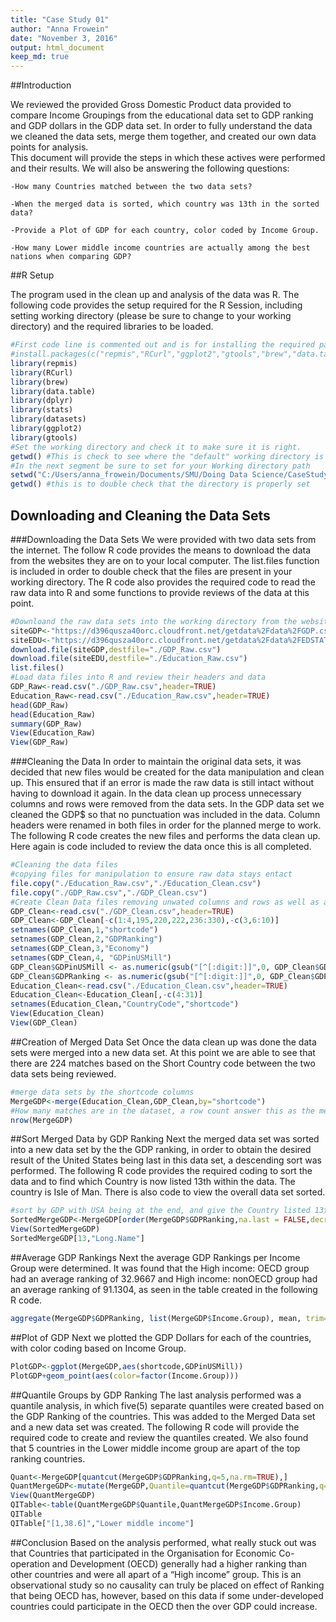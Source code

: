 ---
title: "Case Study 01"
author: "Anna Frowein"
date: "November 3, 2016"
output: html_document
keep_md: true
---
##Introduction

  We reviewed the provided Gross Domestic Product data provided to compare Income Groupings from the educational data set to GDP ranking and GDP dollars in the GDP data set.  In order to fully understand the data we cleaned the data sets, merge them together, and created our own data points for analysis.  
  This document will provide the steps in which these actives were performed and their results.
  We will also be answering the following questions:
    
    -How many Countries matched between the two data sets?
    
    -When the merged data is sorted, which country was 13th in the sorted data?
    
    -Provide a Plot of GDP for each country, color coded by Income Group.
    
    -How many Lower middle income countries are actually among the best nations when comparing GDP?
    
##R Setup

  The program used in the clean up and analysis of the data was R.  The following code provides the setup required for the R Session, including setting working directory (please be sure to change to your working directory) and the required libraries to be loaded.  
```{r setup}
#First code line is commented out and is for installing the required packages if they are not already installed.  If this code is need uncomment this segment
#install.packages(c("repmis","RCurl","ggplot2","gtools","brew","data.table","datasets","dplyr","stats")
library(repmis)
library(RCurl)
library(brew)
library(data.table)
library(dplyr)
library(stats)
library(datasets)
library(ggplot2)
library(gtools)
#Set the working directory and check it to make sure it is right.
getwd() #This is check to see where the "default" working directory is set
#In the next segment be sure to set for your Working directory path
setwd("C:/Users/anna_frowein/Documents/SMU/Doing Data Science/CaseStudy1")
getwd() #this is to double check that the directory is properly set
```

## Downloading and Cleaning the Data Sets
###Downloading the Data Sets
  We were provided with two data sets from the internet.  The follow R code provides the means to download the data from the websites they are on to your local computer.  The list.files function is included in order to double check that the files are present in your working directory.  The R code also provides the required code to read the raw data into R and some functions to provide reviews of the data at this point.
  
```{r}
#Downloand the raw data sets into the working directory from the websites and check to see that they are in the working directory
siteGDP<-"https://d396qusza40orc.cloudfront.net/getdata%2Fdata%2FGDP.csv"
siteEDU<-"https://d396qusza40orc.cloudfront.net/getdata%2Fdata%2FEDSTATS_Country.csv"
download.file(siteGDP,destfile="./GDP_Raw.csv")
download.file(siteEDU,destfile="./Education_Raw.csv")
list.files()
#Load data files into R and review their headers and data
GDP_Raw<-read.csv("./GDP_Raw.csv",header=TRUE)
Education_Raw<-read.csv("./Education_Raw.csv",header=TRUE)
head(GDP_Raw)
head(Education_Raw)
summary(GDP_Raw)
View(Education_Raw)
View(GDP_Raw)
```

###Cleaning the Data
  In order to maintain the original data sets, it was decided that new files would be created for the data manipulation and clean up.  This ensured that if an error is made the raw data is still intact without having to download it again.
  In the data clean up process unnecessary columns and rows were removed from the data sets.  In the GDP data set we cleaned the GDP$ so that no punctuation was included in the data.  Column headers were renamed in both files in order for the planned merge to work.  The following R code creates the new files and performs the data clean up.  Here again is code included to review the data once this is all completed.

```{r}
#Cleaning the data files
#copying files for manipulation to ensure raw data stays entact
file.copy("./Education_Raw.csv","./Education_Clean.csv")
file.copy("./GDP_Raw.csv","./GDP_Clean.csv")
#Create Clean Data files removing unwated columns and rows as well as applying common headers for merging
GDP_Clean<-read.csv("./GDP_Clean.csv",header=TRUE)
GDP_Clean<-GDP_Clean[-c(1:4,195,220,222,236:330),-c(3,6:10)]
setnames(GDP_Clean,1,"shortcode")
setnames(GDP_Clean,2,"GDPRanking")
setnames(GDP_Clean,3,"Economy")
setnames(GDP_Clean,4, "GDPinUSMill")
GDP_Clean$GDPinUSMill <- as.numeric(gsub("[^[:digit:]]",0, GDP_Clean$GDPinUSMill))
GDP_Clean$GDPRanking <- as.numeric(gsub("[^[:digit:]]",0, GDP_Clean$GDPRanking))
Education_Clean<-read.csv("./Education_Clean.csv",header=TRUE)
Education_Clean<-Education_Clean[,-c(4:31)]
setnames(Education_Clean,"CountryCode","shortcode")
View(Education_Clean)
View(GDP_Clean)
```

##Creation of Merged Data Set
  Once the data clean up was done the data sets were merged into a new data set. At this point we are able to see that there are 224 matches based on the Short Country code between the two data sets being reviewed.

```{r}
#merge data sets by the shortcode columns
MergeGDP<-merge(Education_Clean,GDP_Clean,by="shortcode")
#How many matches are in the dataset, a row count answer this as the merge function omits non matched countries.
nrow(MergeGDP)
```

##Sort Merged Data by GDP Ranking
  Next the merged data set was sorted into a new data set by the the GDP ranking, in order to obtain the desired result of the United States being last in this data set, a descending sort was performed.  The following R code provides the required coding to sort the data and to find which Country is now listed 13th within the data.  The country is Isle of Man.  There is also code to view the overall data set sorted.
  
```{r}
#sort by GDP with USA being at the end, and give the Country listed 13th.
SortedMergeGDP<-MergeGDP[order(MergeGDP$GDPRanking,na.last = FALSE,decreasing = TRUE),]
View(SortedMergeGDP)
SortedMergeGDP[13,"Long.Name"]
```

##Average GDP Rankings
  Next the average GDP Rankings per Income Group were determined.  It was found that the High income: OECD group had an average ranking of 32.9667 and High income: nonOECD group had an average ranking of 91.1304, as seen in the table created in the following R code.

```{r}
aggregate(MergeGDP$GDPRanking, list(MergeGDP$Income.Group), mean, trim=0, na.rm=TRUE)
```

##Plot of GDP
  Next we plotted the GDP Dollars for each of the countries, with color coding based on Income Group.

```{r}
PlotGDP<-ggplot(MergeGDP,aes(shortcode,GDPinUSMill))
PlotGDP+geom_point(aes(color=factor(Income.Group)))
```

##Quantile Groups by GDP Ranking
  The last analysis performed was a quantile analysis, in which five(5) separate quantiles were created based on the GDP Ranking of the countries.  This was added to the Merged Data set and a new data set was created.  The following R code will provide the required code to create and review the quantiles created.  We also found that 5 countries in the Lower middle income group are apart of the top ranking countries.

```{r}
Quant<-MergeGDP[quantcut(MergeGDP$GDPRanking,q=5,na.rm=TRUE),]
QuantMergeGDP<-mutate(MergeGDP,Quantile=quantcut(MergeGDP$GDPRanking,q=5,na.rm=TRUE))
View(QuantMergeGDP)
QITable<-table(QuantMergeGDP$Quantile,QuantMergeGDP$Income.Group)
QITable
QITable["[1,38.6]","Lower middle income"]
```

##Conclusion
  Based on the analysis performed, what really stuck out was that Countries that participated in the Organisation for Economic Co-operation and Development (OECD) generally had a higher ranking than other countries and were all apart of a "High income" group. This is an observational study so no causality can truly be placed on effect of Ranking that being OECD has, however, based on this data if some under-developed countries could participate in the OECD then the over GDP could increase.

